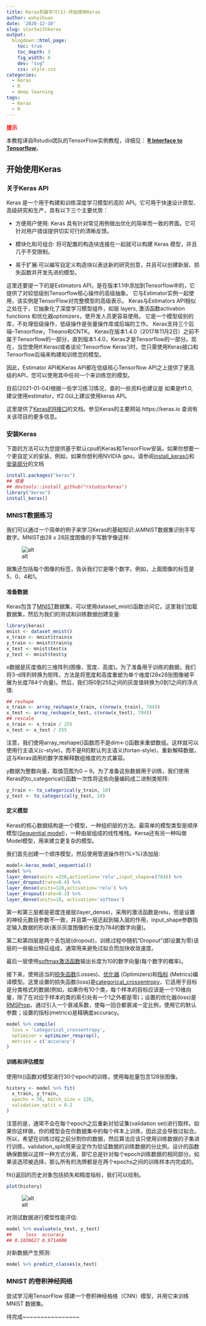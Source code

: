```yaml
---
title: Keras机器学习(1)-开始使用Keras 
author: wxhyihuan
date: '2020-12-10'
slug: startwithkeras
output:
  blogdown::html_page:
    toc: true
    toc_depth: 3
    fig_width: 6
    dev: "svg"
    css: style.css
categories:
  - Keras
  - R
  - deep learning
tags:
  - Keras
  - R
---
```


:::: {.infobox .caution  data-latex=""}
::: {.center  data-latex=""}
<font color="red">**提示**</font>
:::
本教程译自Rstudio团队的TensorFlow实例教程，详细见：<b> [R Interface to Tensorflow]</b>。
::::
## 开始使用Keras

### 关于Keras API

Keras 是一个用于构建和训练深度学习模型的高阶 API。它可用于快速设计原型、高级研究和生产，具有以下三个主要优势：

- 方便用户使用: Keras 具有针对常见用例做出优化的简单而一致的界面。它可针对用户错误提供切实可行的清晰反馈。

- 模块化和可组合: 将可配置的构造块连接在一起就可以构建 Keras 模型，并且几乎不受限制。

- 易于扩展:可以编写自定义构造块以表达新的研究创意，并且可以创建新层、损失函数并开发先进的模型。

这里还要提一下的是Estimators API，是在版本1.1中添加到Tensorflow中的，它提供了对较低级别Tensorflow核心操作的高级抽象。 它与Estimator实例一起使用，该实例是TensorFlow对完整模型的高级表示。
Keras与Estimators API相似之处在于，它抽象化了深度学习模型组件，如层 layers, 激活函数activation functions 和优化器optimizers，使开发人员更容易使用。 它是一个模型级别的库，不处理低级操作，低级操作是张量操作库或后端的工作。 Keras支持三个后端--Tensorflow，Theano和CNTK。
Keras在版本1.4.0（2017年11月2日）之前不属于Tensorflow的一部分，直到版本1.4.0，Keras才是Tensorflow的一部分。现在，当您使用tf.Keras(或者谈论'Tensorflow Keras')时，您只需使用Keras接口和Tensorflow后端来构建和训练您的模型。

因此，Estimator API和Keras API都在低级核心Tensorflow API之上提供了更高级的API，您可以使用其中任何一个来训练您的模型。

目前(2021-01-04)根据一些学习练习情况，查的一些资料也建议是 如果是tf1.0, 建议使用estimator，tf2.0以上建议使用keras API。

这里提供了[Keras的R接口](https://tensorflow.rstudio.com/reference/keras/)的文档。参见Keras的主要网站 https://keras.io 查询有关该项目的更多信息。

### 安装Keras


下面的方法可以为您提供基于默认cpu的Keras和TensorFlow安装。如果你想要一个更自定义的安装，例如，如果你想利用NVIDIA gpu，请参阅[install_keras()](https://tensorflow.rstudio.com/keras/reference/install_keras.html)和[安装部分](https://tensorflow.rstudio.com/installation/)的文档
```r
install.packages("keras")
## 或者
## devtools::install_github("rstudio/keras")
library("keras")
install_keras()

```

### MNIST数据练习

我们可以通过一个简单的例子来学习Keras的基础知识:从MNIST数据集识别手写数字。MNIST由28 x 28灰度图像的手写数字像这样:

![alt](https://tensorflow.rstudio.com/guide/keras/images/MNIST.png)

据集还包括每个图像的标签，告诉我们它是哪个数字。例如，上面图像的标签是5、0、4和1。

#### 准备数据 

Keras包含了[MNIST]数据集，可以使用dataset_mist()函数访问它。这里我们加载数据集，然后为我们的测试和训练数据创建变量:
```r
library(keras)
mnist <- dataset_mnist()
x_train <- mnist$train$x
y_train <- mnist$train$y
x_test <- mnist$test$x
y_test <- mnist$test$y
```

x数据是灰度值的三维阵列(图像、宽度、高度)。为了准备用于训练的数据，我们将3-d阵列转换为矩阵，方法是将宽度和高度重塑为单个维度(28x28张图像被平展为长度784个向量)。然后，我们将0到255之间的灰度值转换为0到1之间的浮点值:

```r
## reshape
x_train <- array_reshape(x_train, c(nrow(x_train), 784))
x_test <- array_reshape(x_test, c(nrow(x_test), 784))
## rescale
x_train <- x_train / 255
x_test <- x_test / 255
```
注意，我们使用array_reshape()函数而不是dim<-()函数来重塑数组。这样就可以使用行主语义(c-style)，而不是R的默认列主语义(fortan-style)，重新解释数据，这与Keras调用的数字库解释数组维度的方式兼容。

y数据为整数向量，取值范围为0 ~ 9。为了准备这些数据用于训练，我们使用Keras的to_categorical()函数一次性将这些向量编码成二进制类矩阵:
```r
y_train <- to_categorical(y_train, 10)
y_test <- to_categorical(y_test, 10)
```

#### 定义模型

Keras的核心数据结构是一个模型，一种组织层的方法。最简单的模型类型是顺序模型([Sequential model])，一种由层组成的线性堆栈。Kersa还有另一种叫做Model模型，用来建立更复杂的模型。

我们首先创建一个顺序模型，然后使用管道操作符(%>%)添加层:

```r
model<-keras_model_sequential()
model %>% 
layer_dense(units =256,activation='relu',input_shape=c(784)) %>%
layer_dropout(rate=0.4) %>% 
layer_dense(units=128,activation='relu') %>%
layer_dropout(rate=0.3) %>%
layer_dense(units=10, activation='softmax')

```
第一和第三层都是密度连接层(layer_dense)，采用的激活函数是relu，但是设置的神经元数目参数不一致，并且第一层还起到输入层的作用，input_shape参数指定输入数据的形状(表示灰度图像的长度为784的数字向量)。

第二和第四层是两个丢包层(dropout)，训练过程中随机“Dropout”(即设置为零)该层的一些输出特征组成，通常用来避免过拟合而加快收敛速度。

最后一层使用[softmax激活函数]输出长度为10的数字向量(每个数字的概率)。

接下来，使用适当的[损失函数]\(Losses)、[优化器] \(Optimizers)和[指标] \(Metrics)编译模型。这里设置的损失函数(loss)是[categorical_crossentropy]，它适用于目标是分类格式的数据(例如，如果你有10个类，每个样本的目标应该是一个10维向量，除了在对应于样本的类的索引处有一个1之外都是零)；设置的优化器(loss)是[RMSProp]，通过引入一个衰减系数，使每一回合都衰减一定比例，使用它的默认参数；设置的指标(metrics)是精确度accuracy。

```r
model %>% compile(
  loss = 'categorical_crossentropy',
  optimizer = optimizer_rmsprop(),
  metrics = c('accuracy')
)
```
#### 训练和评估模型

使用fit()函数对模型进行30个epoch的训练，使用每批量包含128张图像。



```r
history <- model %>% fit(
  x_train, y_train, 
  epochs = 30, batch_size = 128, 
  validation_split = 0.2
)
```

注意的是，通常不会在每个epoch之后重新对验证集(validation set)进行取样。如果你这样做，你的模型会在你数据集中的每个样本上训练，因此这会导致过拟合。所以，希望在训练过程之前分割你的数据，然后算法应该只使用训练数据的子集进行训练，validation_split用来设定作为验证数据的训练数据的分比例。设计的函数确保数据以这样一种方式分离，即它总是针对每个epoch训练数据的相同部分。如果该选项被选择，那么所有的洗牌都是在两个epochs之间的训练样本内完成的。

fit()返回的历史对象包括损失和精度指标，我们可以绘制。

```r
plot(history)
```

![alt](https://s3.ax1x.com/2021/01/04/siAZcR.png)

对测试数据进行模型性能评估:
```r
model %>% evaluate(x_test, y_test)
##     loss  accuracy
## 0.1030627 0.9714000
```

对新数据产生预测:

```r
model %>% predict_classes(x_test)
```

### MNIST 的卷积神经网络

尝试学习用TensorFlow 搭建一个卷积神经格络（CNN）模型，并用它来训练MNIST
数据集。

待完成~~~~~~~~~~~~~~~~

[RMSProp]:https://tensorflow.rstudio.com/reference/keras/optimizer_rmsprop/
[categorical_crossentropy]:https://tensorflow.rstudio.com/reference/keras/loss_mean_squared_error/#categorical-crossentropy
[指标]:https://tensorflow.rstudio.com/reference/keras/#section-metrics
[优化器]:https://tensorflow.rstudio.com/reference/keras/#section-optimizers
[损失函数]:https://tensorflow.rstudio.com/reference/keras/#section-losses
[Sequential model]:https://keras.rstudio.com/articles/sequential_model.html
[MNIST]:http://yann.lecun.com/exdb/mnist/
[softmax激活函数]:https://en.wikipedia.org/wiki/Softmax_function
[R Interface to Tensorflow]:https://tensorflow.rstudio.com/guide/keras/